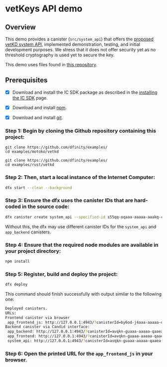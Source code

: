 
# vetKeys API demo

## Overview

This demo provides a canister (`src/system_api`) that offers the [proposed vetKD system API](https://github.com/dfinity/interface-spec/pull/158), implemented demonstration, testing, and initial development purposes. We stress that it does not offer security yet as no threshold cryptography is used yet to secure the key. 

This demo uses files found in [this repository](https://github.com/dfinity/examples/tree/master/rust/vetkd).

## Prerequisites

- [x] Download and install the IC SDK package as described in the [installing the IC SDK](./../../setup/install/) page.
- [x] Download and install [npm](https://docs.npmjs.com/downloading-and-installing-node-js-and-npm).
- [x] Download and install [git](https://git-scm.com/downloads).


### Step 1: Begin by cloning the Github repository containing this project:

<Tabs groupId="language">
<TabItem value="motoko" label="Motoko" default>

```
git clone https://github.com/dfinity/examples/
cd examples/motoko/vetkd
```

</TabItem>

<TabItem value="rust" label="rust" default>

```
git clone https://github.com/dfinity/examples/
cd examples/rust/vetkd
```

</TabItem>
</Tabs>

### Step 2: Then, start a local instance of the Internet Computer:

```sh
dfx start --clean --background
```

### Step 3: Ensure the dfx uses the canister IDs that are hard-coded in the source code:

```sh
dfx canister create system_api --specified-id s55qq-oqaaa-aaaaa-aaakq-cai
```

Without this, the dfx may use different canister IDs for the `system_api` and `app_backend` canisters.

### Step 4: Ensure that the required node modules are available in your project directory:

```sh
npm install
```

### Step 5: Register, build and deploy the project:

```sh
dfx deploy
```

This command should finish successfully with output similar to the following one:

```sh
Deployed canisters.
URLs:
Frontend canister via browser
 app_frontend_js: http://127.0.0.1:4943/?canisterId=by6od-j4aaa-aaaaa-qaadq-cai
Backend canister via Candid interface:
 app_backend: http://127.0.0.1:4943/?canisterId=avqkn-guaaa-aaaaa-qaaea-cai&id=tcvdh-niaaa-aaaaa-aaaoa-cai
 app_frontend: http://127.0.0.1:4943/?canisterId=avqkn-guaaa-aaaaa-qaaea-cai&id=b77ix-eeaaa-aaaaa-qaada-cai
 system_api: http://127.0.0.1:4943/?canisterId=avqkn-guaaa-aaaaa-qaaea-cai&id=s55qq-oqaaa-aaaaa-aaakq-cai
```

### Step 6: Open the printed URL for the `app_frontend_js` in your browser.
